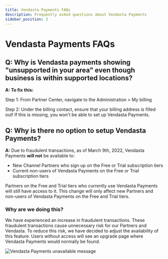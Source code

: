 ```yaml
---
title: Vendasta Payments FAQs
description: Frequently asked questions about Vendasta Payments
sidebar_position: 3
---
```


# Vendasta Payments FAQs

## Q: Why is Vendasta payments showing "unsupported in your area" even though business is within supported locations?

**A: To fix this:**

Step 1: From Partner Center, navigate to the Administration > My billing

Step 2: Under the billing contact, ensure that your billing address is filled out! If this is missing, you won't be able to set up Vendasta Payments.

## Q: Why is there no option to setup Vendasta Payments?

**A:** Due to fraudulent transactions, as of March 9th, 2022, Vendasta Payments **will not** be available to:

- New Channel Partners who sign up on the Free or Trial subscription tiers
- Current non-users of Vendasta Payments on the Free or Trial subscription tiers

Partners on the Free and Trial tiers who currently use Vendasta Payments will still have access to it. This change will only affect new Partners and non-users of Vendasta Payments on the Free and Trial tiers.

### Why are we doing this?

We have experienced an increase in fraudulent transactions. These fraudulent transactions cause unnecessary risk for our Partners and Vendasta. To reduce this risk, we have decided to adjust the availability of this feature. Users without access will see an upgrade page where Vendasta Payments would normally be found.

![Vendasta Payments unavailable message](/img/vendasta-payments/payments-unavailable.jpg)